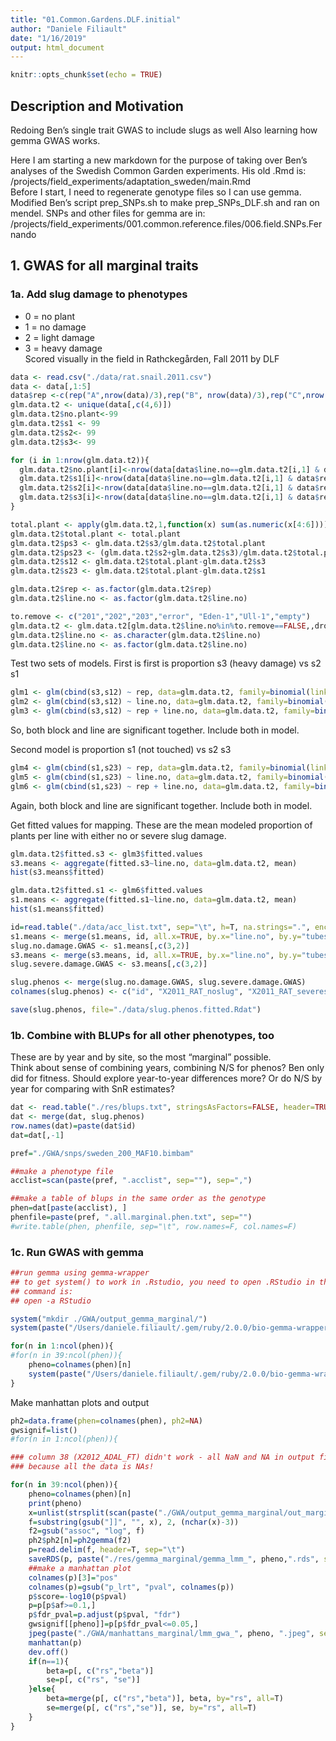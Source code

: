 ```yaml
---
title: "01.Common.Gardens.DLF.initial"
author: "Daniele Filiault"
date: "1/16/2019"
output: html_document
---
```


```r
knitr::opts_chunk$set(echo = TRUE)
```

## Description and Motivation
Redoing Ben's single trait GWAS to include slugs as well
Also learning how gemma GWAS works.

Here I am starting a new markdown for the purpose of taking over Ben's analyses of the Swedish Common Garden experiments.  His old .Rmd is: /projects/field_experiments/adaptation_sweden/main.Rmd  
Before I start, I need to regenerate genotype files so I can use gemma.  Modified Ben's script prep_SNPs.sh to make prep_SNPs_DLF.sh and ran on mendel.
SNPs and other files for gemma are in:
/projects/field_experiments/001.common.reference.files/006.field.SNPs.Fernando

## 1. GWAS for all marginal traits

### 1a. Add slug damage to phenotypes

* 0 = no plant
* 1 = no damage
* 2 = light damage
* 3 = heavy damage  
Scored visually in the field in Rathckegården, Fall 2011 by DLF

```r
data <- read.csv("./data/rat.snail.2011.csv")
data <- data[,1:5]
data$rep <-c(rep("A",nrow(data)/3),rep("B", nrow(data)/3),rep("C",nrow(data)/3))
glm.data.t2 <- unique(data[,c(4,6)])
glm.data.t2$no.plant<-99
glm.data.t2$s1 <- 99
glm.data.t2$s2<- 99
glm.data.t2$s3<- 99

for (i in 1:nrow(glm.data.t2)){
  glm.data.t2$no.plant[i]<-nrow(data[data$line.no==glm.data.t2[i,1] & data$rep==glm.data.t2[i,2] & data$slug=="0",])
  glm.data.t2$s1[i]<-nrow(data[data$line.no==glm.data.t2[i,1] & data$rep==glm.data.t2[i,2] & data$slug=="1",])
  glm.data.t2$s2[i]<-nrow(data[data$line.no==glm.data.t2[i,1] & data$rep==glm.data.t2[i,2] & data$slug=="2",])
  glm.data.t2$s3[i]<-nrow(data[data$line.no==glm.data.t2[i,1] & data$rep==glm.data.t2[i,2] & data$slug=="3",])
}

total.plant <- apply(glm.data.t2,1,function(x) sum(as.numeric(x[4:6])))
glm.data.t2$total.plant <- total.plant
glm.data.t2$ps3 <- glm.data.t2$s3/glm.data.t2$total.plant
glm.data.t2$ps23 <- (glm.data.t2$s2+glm.data.t2$s3)/glm.data.t2$total.plant
glm.data.t2$s12 <- glm.data.t2$total.plant-glm.data.t2$s3
glm.data.t2$s23 <- glm.data.t2$total.plant-glm.data.t2$s1

glm.data.t2$rep <- as.factor(glm.data.t2$rep)
glm.data.t2$line.no <- as.factor(glm.data.t2$line.no)

to.remove <- c("201","202","203","error", "Eden-1","Ull-1","empty")
glm.data.t2 <- glm.data.t2[glm.data.t2$line.no%in%to.remove==FALSE,,drop=TRUE]
glm.data.t2$line.no <- as.character(glm.data.t2$line.no)
glm.data.t2$line.no <- as.factor(glm.data.t2$line.no)
```

Test two sets of models.  First is first is proportion s3 (heavy damage) vs s2 s1

```r
glm1 <- glm(cbind(s3,s12) ~ rep, data=glm.data.t2, family=binomial(link="logit")) # rep sig
glm2 <- glm(cbind(s3,s12) ~ line.no, data=glm.data.t2, family=binomial(link="logit")) # line.no sig
glm3 <- glm(cbind(s3,s12) ~ rep + line.no, data=glm.data.t2, family=binomial(link="logit")) # both sig 

```

So, both block and line are significant together.  Include both in model.

Second model is proportion s1 (not touched) vs s2 s3

```r
glm4 <- glm(cbind(s1,s23) ~ rep, data=glm.data.t2, family=binomial(link="logit")) # rep sig
glm5 <- glm(cbind(s1,s23) ~ line.no, data=glm.data.t2, family=binomial(link="logit")) # line.no sig
glm6 <- glm(cbind(s1,s23) ~ rep + line.no, data=glm.data.t2, family=binomial(link="logit")) # both sig together
```
Again, both block and line are significant together.  Include both in model.

Get fitted values for mapping.  These are the mean modeled proportion of plants per line with either no or severe slug damage.

```r
glm.data.t2$fitted.s3 <- glm3$fitted.values
s3.means <- aggregate(fitted.s3~line.no, data=glm.data.t2, mean)
hist(s3.means$fitted)

glm.data.t2$fitted.s1 <- glm6$fitted.values
s1.means <- aggregate(fitted.s1~line.no, data=glm.data.t2, mean)
hist(s1.means$fitted)

id=read.table("./data/acc_list.txt", sep="\t", h=T, na.strings=".", encoding="utf-8")
s1.means <- merge(s1.means, id, all.x=TRUE, by.x="line.no", by.y="tubes")
slug.no.damage.GWAS <- s1.means[,c(3,2)]
s3.means <- merge(s3.means, id, all.x=TRUE, by.x="line.no", by.y="tubes")
slug.severe.damage.GWAS <- s3.means[,c(3,2)]

slug.phenos <- merge(slug.no.damage.GWAS, slug.severe.damage.GWAS)
colnames(slug.phenos) <- c("id", "X2011_RAT_noslug", "X2011_RAT_severeslug")

save(slug.phenos, file="./data/slug.phenos.fitted.Rdat")

```

### 1b. Combine with BLUPs for all other phenotypes, too
These are by year and by site, so the most "marginal" possible.  
Think about sense of combining years, combining N/S for phenos?  Ben only did for fitness.  Should explore year-to-year differences more?  Or do N/S
by year for comparing with SnR estimates?

```r
dat <- read.table("./res/blups.txt", stringsAsFactors=FALSE, header=TRUE)
dat <- merge(dat, slug.phenos)
row.names(dat)=paste(dat$id)
dat=dat[,-1]

pref="./GWA/snps/sweden_200_MAF10.bimbam"

##make a phenotype file
acclist=scan(paste(pref, ".acclist", sep=""), sep=",")

##make a table of blups in the same order as the genotype
phen=dat[paste(acclist), ]
phenfile=paste(pref, ".all.marginal.phen.txt", sep="")
#write.table(phen, phenfile, sep="\t", row.names=F, col.names=F)
```


### 1c. Run GWAS with gemma
```r

##run gemma using gemma-wrapper
## to get system() to work in .Rstudio, you need to open .RStudio in the commmand line to inhert setup.  
## command is:
## open -a RStudio

system("mkdir ./GWA/output_gemma_marginal/")
system(paste("/Users/daniele.filiault/.gem/ruby/2.0.0/bio-gemma-wrapper-0.98.1/bin/gemma-wrapper --loco --json --cache-dir ./GWA/.gemma-cache -- -gk -g ", pref, ".geno.gz -a ", pref, ".map -p ", phenfile, " > ./GWA/output_gemma_marginal/K.json", sep=""))

for(n in 1:ncol(phen)){
#for(n in 39:ncol(phen)){
    pheno=colnames(phen)[n]
    system(paste("/Users/daniele.filiault/.gem/ruby/2.0.0/bio-gemma-wrapper-0.98.1/bin/gemma-wrapper --loco --json --cache-dir ./GWA/.gemma-cache --input ./GWA/output_gemma_marginal/K.json -- -lmm 4 -g ", pref, ".geno.gz -a ", pref, ".map -p ", phenfile, " -n ", n , " > ./GWA/output_gemma_marginal/out_marginal_", pheno, sep=""))
}
```


Make manhattan plots and output 

```r
ph2=data.frame(phen=colnames(phen), ph2=NA)
gwsignif=list()
#for(n in 1:ncol(phen)){

### column 38 (X2012_ADAL_FT) didn't work - all NaN and NA in output file
### because all the data is NAs!

for(n in 39:ncol(phen)){
    pheno=colnames(phen)[n]
    print(pheno)
    x=unlist(strsplit(scan(paste("./GWA/output_gemma_marginal/out_marginal_", pheno,sep=""), what="character")[10], ","))[7]  ### had to play with this a bit to deal with a warning message that made my output different from Ben's
    f=substring(gsub("]]", "", x), 2, (nchar(x)-3))
    f2=gsub("assoc", "log", f)
    ph2$ph2[n]=ph2gemma(f2)
    p=read.delim(f, header=T, sep="\t")
    saveRDS(p, paste("./res/gemma_marginal/gemma_lmm_", pheno,".rds", sep=""))
    ##make a manhattan plot
    colnames(p)[3]="pos"
    colnames(p)=gsub("p_lrt", "pval", colnames(p))
    p$score=-log10(p$pval)
    p=p[p$af>=0.1,]
    p$fdr_pval=p.adjust(p$pval, "fdr")
    gwsignif[[pheno]]=p[p$fdr_pval<=0.05,]
    jpeg(paste("./GWA/manhattans_marginal/lmm_gwa_", pheno, ".jpeg", sep=""),res=600, unit="in", width=8, height=4, pointsize=12)
    manhattan(p)
    dev.off()
    if(n==1){
        beta=p[, c("rs","beta")]
        se=p[, c("rs", "se")]
    }else{
        beta=merge(p[, c("rs","beta")], beta, by="rs", all=T)
        se=merge(p[, c("rs","se")], se, by="rs", all=T)
    }
}
```
